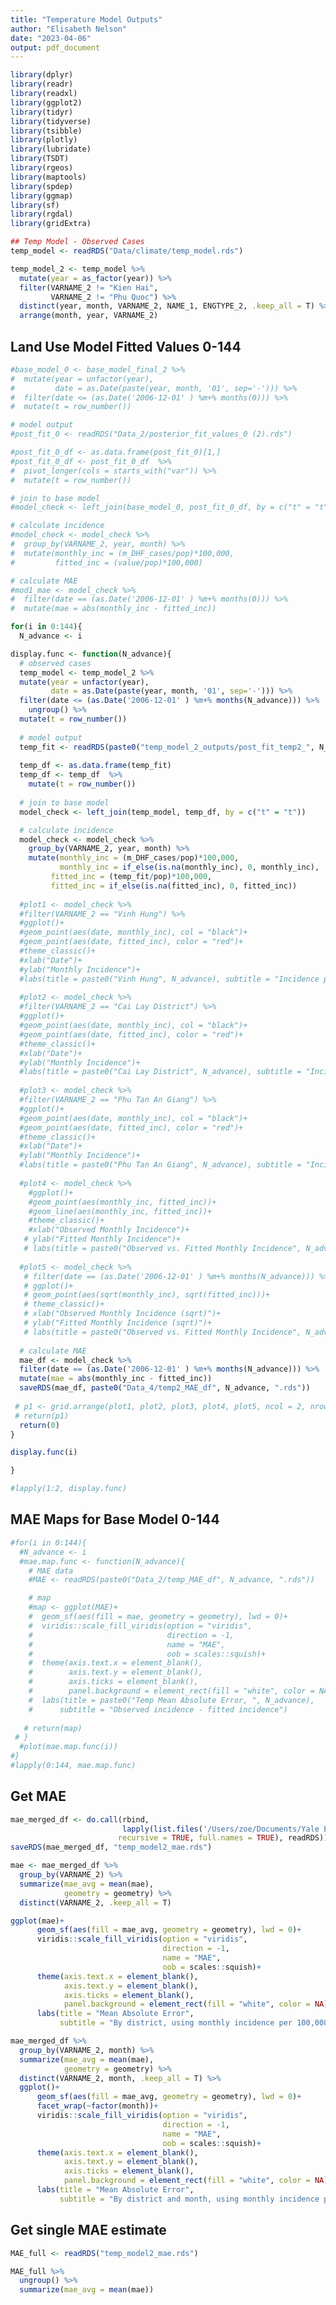 ```yaml
---
title: "Temperature Model Outputs"
author: "Elisabeth Nelson"
date: "2023-04-06"
output: pdf_document
---
```


```r
library(dplyr)
library(readr)
library(readxl)
library(ggplot2)
library(tidyr)
library(tidyverse)
library(tsibble)
library(plotly)
library(lubridate)
library(TSDT)
library(rgeos) 
library(maptools) 
library(spdep)  
library(ggmap)  
library(sf)
library(rgdal)
library(gridExtra)
```

```r
## Temp Model - Observed Cases
temp_model <- readRDS("Data/climate/temp_model.rds")

temp_model_2 <- temp_model %>%
  mutate(year = as_factor(year)) %>%
  filter(VARNAME_2 != "Kien Hai", 
         VARNAME_2 != "Phu Quoc") %>%
  distinct(year, month, VARNAME_2, NAME_1, ENGTYPE_2, .keep_all = T) %>%
  arrange(month, year, VARNAME_2)

```

## Land Use Model Fitted Values 0-144
```r
#base_model_0 <- base_model_final_2 %>%
#  mutate(year = unfactor(year), 
#         date = as.Date(paste(year, month, '01', sep='-'))) %>%
#  filter(date <= (as.Date('2006-12-01' ) %m+% months(0))) %>%
#  mutate(t = row_number())

# model output
#post_fit_0 <- readRDS("Data_2/posterior_fit_values_0 (2).rds")

#post_fit_0_df <- as.data.frame(post_fit_0)[1,]
#post_fit_0_df <- post_fit_0_df  %>%
#  pivot_longer(cols = starts_with("var")) %>%
#  mutate(t = row_number())

# join to base model
#model_check <- left_join(base_model_0, post_fit_0_df, by = c("t" = "t"))

# calculate incidence
#model_check <- model_check %>%
#  group_by(VARNAME_2, year, month) %>%
#  mutate(monthly_inc = (m_DHF_cases/pop)*100,000, 
#         fitted_inc = (value/pop)*100,000)

# calculate MAE
#mod1_mae <- model_check %>%
#  filter(date == (as.Date('2006-12-01' ) %m+% months(0))) %>%
#  mutate(mae = abs(monthly_inc - fitted_inc))

for(i in 0:144){
  N_advance <- i

display.func <- function(N_advance){
  # observed cases
  temp_model <- temp_model_2 %>%
  mutate(year = unfactor(year), 
         date = as.Date(paste(year, month, '01', sep='-'))) %>%
  filter(date <= (as.Date('2006-12-01' ) %m+% months(N_advance))) %>%
    ungroup() %>%
  mutate(t = row_number())
  
  # model output
  temp_fit <- readRDS(paste0("temp_model_2_outputs/post_fit_temp2_", N_advance, ".rds"))
  
  temp_df <- as.data.frame(temp_fit)
  temp_df <- temp_df  %>%
    mutate(t = row_number())
  
  # join to base model
  model_check <- left_join(temp_model, temp_df, by = c("t" = "t"))

  # calculate incidence
  model_check <- model_check %>%
    group_by(VARNAME_2, year, month) %>%
    mutate(monthly_inc = (m_DHF_cases/pop)*100,000,
           monthly_inc = if_else(is.na(monthly_inc), 0, monthly_inc),
         fitted_inc = (temp_fit/pop)*100,000, 
         fitted_inc = if_else(is.na(fitted_inc), 0, fitted_inc))
  
  #plot1 <- model_check %>%
  #filter(VARNAME_2 == "Vinh Hung") %>%
  #ggplot()+
  #geom_point(aes(date, monthly_inc), col = "black")+
  #geom_point(aes(date, fitted_inc), color = "red")+
  #theme_classic()+
  #xlab("Date")+
  #ylab("Monthly Incidence")+
  #labs(title = paste0("Vinh Hung", N_advance), subtitle = "Incidence per 100,000")
  
  #plot2 <- model_check %>%
  #filter(VARNAME_2 == "Cai Lay District") %>%
  #ggplot()+
  #geom_point(aes(date, monthly_inc), col = "black")+
  #geom_point(aes(date, fitted_inc), color = "red")+
  #theme_classic()+
  #xlab("Date")+
  #ylab("Monthly Incidence")+
  #labs(title = paste0("Cai Lay District", N_advance), subtitle = "Incidence per 100,000")
  
  #plot3 <- model_check %>%
  #filter(VARNAME_2 == "Phu Tan An Giang") %>%
  #ggplot()+
  #geom_point(aes(date, monthly_inc), col = "black")+
  #geom_point(aes(date, fitted_inc), color = "red")+
  #theme_classic()+
  #xlab("Date")+
  #ylab("Monthly Incidence")+
  #labs(title = paste0("Phu Tan An Giang", N_advance), subtitle = "Incidence per 100,000")
  
  #plot4 <- model_check %>%
    #ggplot()+
    #geom_point(aes(monthly_inc, fitted_inc))+
    #geom_line(aes(monthly_inc, fitted_inc))+
    #theme_classic()+
    #xlab("Observed Monthly Incidence")+
   # ylab("Fitted Monthly Incidence")+
   # labs(title = paste0("Observed vs. Fitted Monthly Incidence", N_advance))
   
  #plot5 <- model_check %>%
   # filter(date == (as.Date('2006-12-01' ) %m+% months(N_advance))) %>%
   # ggplot()+
   # geom_point(aes(sqrt(monthly_inc), sqrt(fitted_inc)))+
   # theme_classic()+
   # xlab("Observed Monthly Incidence (sqrt)")+
   # ylab("Fitted Monthly Incidence (sqrt)")+
   # labs(title = paste0("Observed vs. Fitted Monthly Incidence", N_advance))
    
  # calculate MAE
  mae_df <- model_check %>%
  filter(date == (as.Date('2006-12-01' ) %m+% months(N_advance))) %>%
  mutate(mae = abs(monthly_inc - fitted_inc))
  saveRDS(mae_df, paste0("Data_4/temp2_MAE_df", N_advance, ".rds"))
  
 # p1 <- grid.arrange(plot1, plot2, plot3, plot4, plot5, ncol = 2, nrow = 3)
 # return(p1)
  return(0)
}

display.func(i)

}

#lapply(1:2, display.func)
```


## MAE Maps for Base Model 0-144
```r
#for(i in 0:144){
  #N_advance <- i
  #mae.map.func <- function(N_advance){
    # MAE data
    #MAE <- readRDS(paste0("Data_2/temp_MAE_df", N_advance, ".rds"))

    # map
    #map <- ggplot(MAE)+
    #  geom_sf(aes(fill = mae, geometry = geometry), lwd = 0)+
    #  viridis::scale_fill_viridis(option = "viridis", 
    #                              direction = -1, 
    #                              name = "MAE", 
    #                              oob = scales::squish)+
    #  theme(axis.text.x = element_blank(),
    #        axis.text.y = element_blank(),
    #        axis.ticks = element_blank(),
    #        panel.background = element_rect(fill = "white", color = NA))+
    #  labs(title = paste0("Temp Mean Absolute Error, ", N_advance), 
    #      subtitle = "Observed incidence - fitted incidence")
    
   # return(map)
 # }
  #plot(mae.map.func(i))
#}  
#lapply(0:144, mae.map.func)
```

## Get MAE
```r

mae_merged_df <- do.call(rbind, 
                         lapply(list.files('/Users/zoe/Documents/Yale EMD/Rotation 1/Dengue - Vietnam/dengue_exploration/Data_4', 
                        recursive = TRUE, full.names = TRUE), readRDS))
saveRDS(mae_merged_df, "temp_model2_mae.rds")

mae <- mae_merged_df %>%
  group_by(VARNAME_2) %>%
  summarize(mae_avg = mean(mae), 
            geometry = geometry) %>%
  distinct(VARNAME_2, .keep_all = T)

ggplot(mae)+
      geom_sf(aes(fill = mae_avg, geometry = geometry), lwd = 0)+
      viridis::scale_fill_viridis(option = "viridis", 
                                  direction = -1, 
                                  name = "MAE", 
                                  oob = scales::squish)+
      theme(axis.text.x = element_blank(),
            axis.text.y = element_blank(),
            axis.ticks = element_blank(),
            panel.background = element_rect(fill = "white", color = NA))+
      labs(title = "Mean Absolute Error", 
           subtitle = "By district, using monthly incidence per 100,000 persons")

mae_merged_df %>%
  group_by(VARNAME_2, month) %>%
  summarize(mae_avg = mean(mae), 
            geometry = geometry) %>%
  distinct(VARNAME_2, month, .keep_all = T) %>%
  ggplot()+
      geom_sf(aes(fill = mae_avg, geometry = geometry), lwd = 0)+
      facet_wrap(~factor(month))+
      viridis::scale_fill_viridis(option = "viridis", 
                                  direction = -1, 
                                  name = "MAE", 
                                  oob = scales::squish)+
      theme(axis.text.x = element_blank(),
            axis.text.y = element_blank(),
            axis.ticks = element_blank(),
            panel.background = element_rect(fill = "white", color = NA))+
      labs(title = "Mean Absolute Error", 
           subtitle = "By district and month, using monthly incidence per 100,000 persons")

```

## Get single MAE estimate
```r

MAE_full <- readRDS("temp_model2_mae.rds")

MAE_full %>%
  ungroup() %>%
  summarize(mae_avg = mean(mae))

```